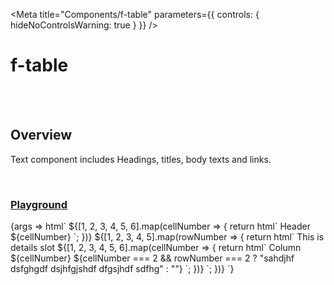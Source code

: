 
<Meta
	title="Components/f-table"
	parameters={{
		controls: { hideNoControlsWarning: true }
	}}
/>

# f-table

<br />
<br />

## Overview

<f-divider></f-divider>

Text component includes Headings, titles, body texts and links.

<br />

### [Playground](/story/components-f-table--playground)

<Canvas>
	<Story
		name="Playground"
		argTypes={{
			variant: {
				control: "select",
				options: ["stripped", "outlined", "underlined", "bordered"]
			},
			size: {
				control: "select",
				options: ["medium", "small"]
			},
			selectable: {
				control: "select",
				options: ["single", "multiple", "none"]
			}
		}}
		args={{
			variant: "stripped",
			size: "medium",
			selectable: "none"
		}}
	>
		{args => html`
			<f-table .selectable=${args.selectable} .variant=${args.variant} .size=${args.size}>
				<f-trow>
					${[1, 2, 3, 4, 5, 6].map(cellNumber => {
						return html`<f-tcell> Header ${cellNumber} </f-tcell>`;
					})}
				</f-trow>
				${[1, 2, 3, 4, 5].map(rowNumber => {
					return html`<f-trow open>
						<f-div padding="large" slot="details">
							<f-text variant="heading" size="x-large">This is details slot</f-text>
						</f-div>
						${[1, 2, 3, 4, 5, 6].map(cellNumber => {
							return html`<f-tcell>
								Column ${cellNumber} ${cellNumber === 2 && rowNumber === 2
									? "sahdjhf dsfghgdf dsjhfgjshdf dfgsjhdf sdfhg"
									: ""}
							</f-tcell>`;
						})}
					</f-trow>`;
				})}
			</f-table>
		`}
	</Story>
</Canvas>
